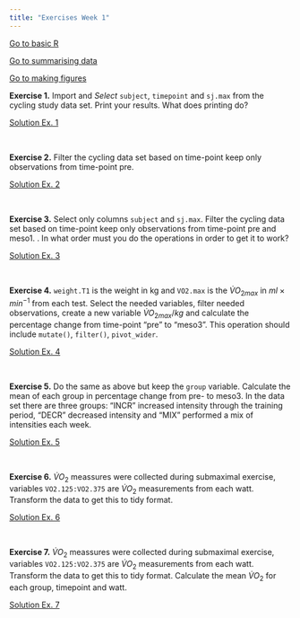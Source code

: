 ```yaml
---
title: "Exercises Week 1"
---
```


[Go to basic R](ex1_intro.html)

[Go to summarising data](ex1_summarise.html)

[Go to making figures](ex1_figures.html)

 <script language="javascript"> 
    function toggle(num) {
      var ele = document.getElementById("toggleText" + num);
      var text = document.getElementById("displayText" + num);
      if(ele.style.display == "block") {
        ele.style.display = "none";
        text.innerHTML = "show";
      }
      else {
        ele.style.display = "block";
        text.innerHTML = "hide";
      }
   } 
  </script>

**Exercise 1.** Import and *Select* `subject`, `timepoint` and `sj.max` from the cycling study data set. Print your results. What does printing do?

  <a id="displayText" href="javascript:toggle(1);">Solution Ex. 1</a>
  <div id="toggleText1" style="display: none">

```r
# load packages
library(tidyverse)
library(readxl)

cyclingStudy <- read_excel("./data/cyclingStudy.xlsx", na = "NA") # remember to use the na argument

cyclingStudy %>%
        select(subject, timepoint, sj.max) %>%
        print()


```

Alternatively, everything can be written in one pipe:

```r

cyclingStudy <- read_excel("./data/cyclingStudy.xlsx", na = "NA") %>% # remember to use the na argument
 select(subject, timepoint, sj.max) %>%
        print()

```


  </div>
  </br>  
  
**Exercise 2.** Filter the cycling data set based on time-point keep only observations from time-point pre. 


  <a id="displayText" href="javascript:toggle(2);">Solution Ex. 2</a>
  <div id="toggleText2" style="display: none">
<br> 

```r

cyclingStudy <- read_excel("./data/cyclingStudy.xlsx", na = "NA") %>% # remember to use the na argument
 filter(timepoint == "pre") %>%
        print()

```


  </div>
  </br>  
  

**Exercise 3.** Select only columns `subject` and `sj.max`. Filter the cycling data set based on time-point keep only observations from time-point pre and meso1. . In what order must you do the operations in order to get it to work?


  <a id="displayText" href="javascript:toggle(3);">Solution Ex. 3</a>
  <div id="toggleText3" style="display: none">
<br> 

```r
cyclingStudy <- read_excel("./data/cyclingStudy.xlsx", na = "NA") %>% # remember to use the na argument
        filter(timepoint %in% c("pre", "meso1")) %>%
        select(subject, sj.max) %>%
        print()
```


  </div>
  </br>  
  

**Exercise 4.** `weight.T1` is the weight in kg and `VO2.max` is the $\dot VO_{2max}$ in $ml \times min^{-1}$ from each test. Select the needed variables, filter needed observations, create a new variable $\dot VO_{2max} / kg$ and calculate the percentage change from time-point "pre" to "meso3". This operation should include `mutate()`, `filter()`, `pivot_wider`.


  <a id="displayText" href="javascript:toggle(4);">Solution Ex. 4</a>
  <div id="toggleText4" style="display: none">
<br> 

```r
read_excel("./data/cyclingStudy.xlsx", na = "NA") %>% # remember to use the na argument
        filter(timepoint %in% c("pre", "meso3")) %>%
        select(subject, timepoint, VO2.max, weight.T1) %>%
        mutate(relative.vo2max = VO2.max / weight.T1) %>%
        select(subject, timepoint, relative.vo2max) %>%
        pivot_wider(names_from = timepoint, values_from = relative.vo2max) %>%
        mutate(change = ((meso3 / pre)-1)*100) %>%
        print()
```


  </div>
  </br>  
  

**Exercise 5.** Do the same as above but keep the `group` variable. Calculate the mean of each group in percentage change from pre- to meso3. In the data set there are three groups: "INCR" increased intensity through the training period, "DECR" decreased intensity and "MIX" performed a mix of intensities each week.


  <a id="displayText" href="javascript:toggle(5);">Solution Ex. 5</a>
  <div id="toggleText5" style="display: none">
<br> 

```r
read_excel("./data/cyclingStudy.xlsx", na = "NA") %>% # remember to use the na argument
        filter(timepoint %in% c("pre", "meso3")) %>%
        select(subject, group, timepoint, VO2.max, weight.T1) %>%
        mutate(relative.vo2max = VO2.max / weight.T1) %>%
        select(subject, group, timepoint, relative.vo2max) %>%
        pivot_wider(names_from = timepoint, values_from = relative.vo2max) %>%
        mutate(change = ((meso3 / pre)-1)*100) %>%
        group_by(group) %>%
        summarise(m = mean(change, na.rm = TRUE)) %>%
        print()
```

The `n()`function can be used with `summarise()`. `n()` returns the number of observations including NAs. We can include `n()` to count the number of observations. If we are only interested in values that are not NA we could use the `sum()` function and count the number of values that are not NA. `is.na()` says TRUE if it finds a NA. if we inverse it, we will get a counter of non NAs

<br>


```r
read_excel("./data/cyclingStudy.xlsx", na = "NA") %>% # remember to use the na argument
        filter(timepoint %in% c("pre", "meso3")) %>%
        select(subject, group, timepoint, VO2.max, weight.T1) %>%
        mutate(relative.vo2max = VO2.max / weight.T1) %>%
        select(subject, group, timepoint, relative.vo2max) %>%
        pivot_wider(names_from = timepoint, values_from = relative.vo2max) %>%
        mutate(change = ((meso3 / pre)-1)*100) %>%
        group_by(group) %>%
        summarise(m = mean(change, na.rm = TRUE), 
                  n = n(), 
                  non.na = sum(!is.na(change))) %>%
        print()
```



  </div>
  </br>  
  


**Exercise 6.** $\dot VO_2$ meassures were collected during submaximal exercise, variables `VO2.125:VO2.375` are $\dot VO_2$ measurements from each watt. Transform the data to get this to tidy format.


  <a id="displayText" href="javascript:toggle(6);">Solution Ex. 6</a>
  <div id="toggleText6" style="display: none">
<br> 

```r
read_excel("./data/cyclingStudy.xlsx", na = "NA") %>% # remember to use the na argument
       select(subject, timepoint, VO2.125:VO2.375) %>%
        pivot_longer(names_to = "watt", 
                     names_prefix = "VO2.",
                     names_ptypes = list(watt = numeric()),
                     values_to = "VO2", 
                     cols = VO2.125:VO2.375) %>%
        print()
```


  </div>
  </br> 


**Exercise 7.** $\dot VO_2$ meassures were collected during submaximal exercise, variables `VO2.125:VO2.375` are $\dot VO_2$ measurements from each watt. Transform the data to get this to tidy format. Calculate the mean $\dot VO_2$ for each group, timepoint and watt.


  <a id="displayText" href="javascript:toggle(7);">Solution Ex. 7</a>
  <div id="toggleText7" style="display: none">
<br> 

```r
read_excel("./data/cyclingStudy.xlsx", na = "NA") %>% # remember to use the na argument
       select(subject, group, timepoint, VO2.125:VO2.375) %>%
        pivot_longer(names_to = "watt", 
                     names_prefix = "VO2.",
                     names_ptypes = list(watt = numeric()),
                     values_to = "VO2", 
                     cols = VO2.125:VO2.375) %>%
        group_by(group, timepoint, watt) %>%
        summarise(vo2 = mean(VO2, na.rm = TRUE)) %>%
        print()

```


  </div>
  </br> 









